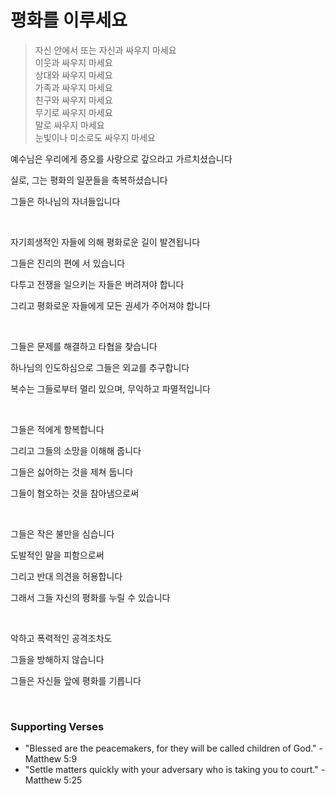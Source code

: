 # 평화를 이루세요

> 자신 안에서 또는 자신과 싸우지 마세요  
> 이웃과 싸우지 마세요  
> 상대와 싸우지 마세요  
> 가족과 싸우지 마세요  
> 친구와 싸우지 마세요  
> 무기로 싸우지 마세요  
> 말로 싸우지 마세요  
> 눈빛이나 미소로도 싸우지 마세요  

예수님은 우리에게 증오를 사랑으로 갚으라고 가르치셨습니다  

실로, 그는 평화의 일꾼들을 축복하셨습니다  

그들은 하나님의 자녀들입니다  

<p></p>

<br />

자기희생적인 자들에 의해 평화로운 길이 발견됩니다  

그들은 진리의 편에 서 있습니다  

다투고 전쟁을 일으키는 자들은 버려져야 합니다  

그리고 평화로운 자들에게 모든 권세가 주어져야 합니다  

<br />

그들은 문제를 해결하고 타협을 찾습니다  

하나님의 인도하심으로 그들은 외교를 추구합니다  

복수는 그들로부터 멀리 있으며, 무익하고 파멸적입니다  

<p></p>

<br />

그들은 적에게 항복합니다  

그리고 그들의 소망을 이해해 줍니다  

그들은 싫어하는 것을 제쳐 둡니다  

그들이 혐오하는 것을 참아냄으로써  

<br />

그들은 작은 불만을 심습니다  

도발적인 말을 피함으로써  

그리고 반대 의견을 허용합니다  

그래서 그들 자신의 평화를 누릴 수 있습니다  

<br />

악하고 폭력적인 공격조차도  

그들을 방해하지 않습니다  

그들은 자신들 앞에 평화를 기릅니다  

<p></p>

<br />

### Supporting Verses

- "Blessed are the peacemakers, for they will be called children of God." - Matthew 5:9  
- "Settle matters quickly with your adversary who is taking you to court." - Matthew 5:25  